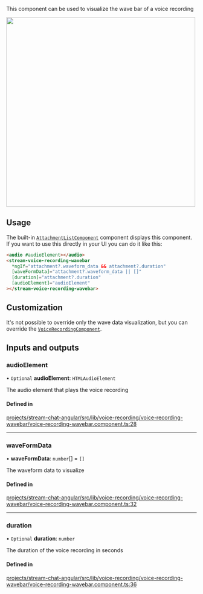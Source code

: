 
This component can be used to visualize the wave bar of a voice recording

<img src={WavebarScreenshot} width="500" />

## Usage

The built-in [`AttachmentListComponent`](../../components/AttachmentListComponent) component displays this component. If you want to use this directly in your UI you can do it like this:

```html
<audio #audioElement></audio>
<stream-voice-recording-wavebar
  *ngIf="attachment?.waveform_data && attachment?.duration"
  [waveFormData]="attachment?.waveform_data || []"
  [duration]="attachment?.duration"
  [audioElement]="audioElement"
></stream-voice-recording-wavebar>
```

## Customization

It's not possible to override only the wave data visualization, but you can override the [`VoiceRecordingComponent`](../services/CustomTemplatesService.mdx/#voicerecordingattachmenttemplate).

[//]: # "Start of generated content"
## Inputs and outputs 


### audioElement

• `Optional` **audioElement**: `HTMLAudioElement`

The audio element that plays the voice recording

#### Defined in

[projects/stream-chat-angular/src/lib/voice-recording/voice-recording-wavebar/voice-recording-wavebar.component.ts:28](https://github.com/GetStream/stream-chat-angular/blob/d87628f6000100cb91cd4dc0eb5b419cd478157b/projects/stream-chat-angular/src/lib/voice-recording/voice-recording-wavebar/voice-recording-wavebar.component.ts#L28)

___

### waveFormData

• **waveFormData**: `number`[] = `[]`

The waveform data to visualize

#### Defined in

[projects/stream-chat-angular/src/lib/voice-recording/voice-recording-wavebar/voice-recording-wavebar.component.ts:32](https://github.com/GetStream/stream-chat-angular/blob/d87628f6000100cb91cd4dc0eb5b419cd478157b/projects/stream-chat-angular/src/lib/voice-recording/voice-recording-wavebar/voice-recording-wavebar.component.ts#L32)

___

### duration

• `Optional` **duration**: `number`

The duration of the voice recording in seconds

#### Defined in

[projects/stream-chat-angular/src/lib/voice-recording/voice-recording-wavebar/voice-recording-wavebar.component.ts:36](https://github.com/GetStream/stream-chat-angular/blob/d87628f6000100cb91cd4dc0eb5b419cd478157b/projects/stream-chat-angular/src/lib/voice-recording/voice-recording-wavebar/voice-recording-wavebar.component.ts#L36)

[//]: # "End of generated content"
